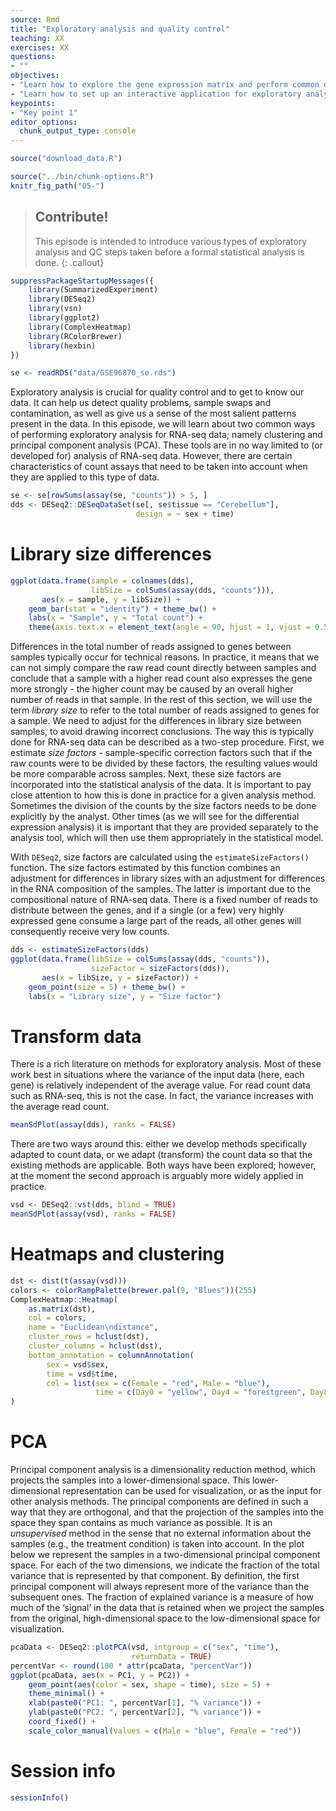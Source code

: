 ```yaml
---
source: Rmd
title: "Exploratory analysis and quality control"
teaching: XX
exercises: XX
questions:
- ""
objectives:
- "Learn how to explore the gene expression matrix and perform common quality control steps."
- "Learn how to set up an interactive application for exploratory analysis."
keypoints:
- "Key point 1"
editor_options: 
  chunk_output_type: console
---
```


```r
source("download_data.R")
```

```r
source("../bin/chunk-options.R")
knitr_fig_path("05-")
```

> ## Contribute!
>
> This episode is intended to introduce various types of exploratory analysis 
> and QC steps taken before a formal statistical analysis is done.
{: .callout}

```r
suppressPackageStartupMessages({
    library(SummarizedExperiment)
    library(DESeq2)
    library(vsn)
    library(ggplot2)
    library(ComplexHeatmap)
    library(RColorBrewer)
    library(hexbin)
})
```

```r
se <- readRDS("data/GSE96870_se.rds")
```

Exploratory analysis is crucial for quality control and to get to know our data.
It can help us detect quality problems, sample swaps and contamination, as well as give us a sense of the most salient patterns present in the data. 
In this episode, we will learn about two common ways of performing exploratory analysis for RNA-seq data; namely clustering and principal component analysis (PCA). 
These tools are in no way limited to (or developed for) analysis of RNA-seq data.
However, there are certain characteristics of count assays that need to be taken into account when they are applied to this type of data. 

```r
se <- se[rowSums(assay(se, "counts")) > 5, ]
dds <- DESeq2::DESeqDataSet(se[, se$tissue == "Cerebellum"],
                            design = ~ sex + time)
```

# Library size differences

```r
ggplot(data.frame(sample = colnames(dds), 
                  libSize = colSums(assay(dds, "counts"))),
       aes(x = sample, y = libSize)) + 
    geom_bar(stat = "identity") + theme_bw() + 
    labs(x = "Sample", y = "Total count") + 
    theme(axis.text.x = element_text(angle = 90, hjust = 1, vjust = 0.5))
```

Differences in the total number of reads assigned to genes between samples typically occur for technical reasons. 
In practice, it means that we can not simply compare the raw read count directly between samples and conclude that a sample with a higher read count also expresses the gene more strongly - the higher count may be caused by an overall higher number of reads in that sample. 
In the rest of this section, we will use the term _library size_ to refer to the total number of reads assigned to genes for a sample. 
We need to adjust for the differences in library size between samples, to avoid drawing incorrect conclusions. 
The way this is typically done for RNA-seq data can be described as a two-step procedure.
First, we estimate _size factors_ - sample-specific correction factors such that if the raw counts were to be divided by these factors, the resulting values would be more comparable across samples. 
Next, these size factors are incorporated into the statistical analysis of the data. 
It is important to pay close attention to how this is done in practice for a given analysis method.
Sometimes the division of the counts by the size factors needs to be done explicitly by the analyst.
Other times (as we will see for the differential expression analysis) it is important that they are provided separately to the analysis tool, which will then use them appropriately in the statistical model. 

With `DESeq2`, size factors are calculated using the `estimateSizeFactors()` function. 
The size factors estimated by this function combines an adjustment for differences in library sizes with an adjustment for differences in the RNA composition of the samples. 
The latter is important due to the compositional nature of RNA-seq data. 
There is a fixed number of reads to distribute between the genes, and if a single (or a few) very highly expressed gene consume a large part of the reads, all other genes will consequently receive very low counts. 

```r
dds <- estimateSizeFactors(dds)
ggplot(data.frame(libSize = colSums(assay(dds, "counts")),
                  sizeFactor = sizeFactors(dds)),
       aes(x = libSize, y = sizeFactor)) + 
    geom_point(size = 5) + theme_bw() + 
    labs(x = "Library size", y = "Size factor")
```

# Transform data

There is a rich literature on methods for exploratory analysis. 
Most of these work best in situations where the variance of the input data (here, each gene) is relatively independent of the average value. 
For read count data such as RNA-seq, this is not the case.
In fact, the variance increases with the average read count. 

```r
meanSdPlot(assay(dds), ranks = FALSE)
```

There are two ways around this: either we develop methods specifically adapted to count data, or we adapt (transform) the count data so that the existing methods are applicable. 
Both ways have been explored; however, at the moment the second approach is arguably more widely applied in practice. 

```r
vsd <- DESeq2::vst(dds, blind = TRUE)
meanSdPlot(assay(vsd), ranks = FALSE)
```

# Heatmaps and clustering

```r
dst <- dist(t(assay(vsd)))
colors <- colorRampPalette(brewer.pal(9, "Blues"))(255)
ComplexHeatmap::Heatmap(
    as.matrix(dst), 
    col = colors,
    name = "Euclidean\ndistance",
    cluster_rows = hclust(dst),
    cluster_columns = hclust(dst),
    bottom_annotation = columnAnnotation(
        sex = vsd$sex,
        time = vsd$time,
        col = list(sex = c(Female = "red", Male = "blue"),
                   time = c(Day0 = "yellow", Day4 = "forestgreen", Day8 = "purple")))
)

```

# PCA

Principal component analysis is a dimensionality reduction method, which projects the samples into a lower-dimensional space.
This lower-dimensional representation can be used for visualization, or as the input for other analysis methods.
The principal components are defined in such a way that they are orthogonal, and that the projection of the samples into the space they span contains as much variance as possible.
It is an _unsupervised_ method in the sense that no external information about the samples (e.g., the treatment condition) is taken into account. 
In the plot below we represent the samples in a two-dimensional principal component space. 
For each of the two dimensions, we indicate the fraction of the total variance that is represented by that component. 
By definition, the first principal component will always represent more of the variance than the subsequent ones. 
The fraction of explained variance is a measure of how much of the 'signal' in the data that is retained when we project the samples from the original, high-dimensional space to the low-dimensional space for visualization. 


```r
pcaData <- DESeq2::plotPCA(vsd, intgroup = c("sex", "time"),
                           returnData = TRUE)
percentVar <- round(100 * attr(pcaData, "percentVar"))
ggplot(pcaData, aes(x = PC1, y = PC2)) +
    geom_point(aes(color = sex, shape = time), size = 5) +
    theme_minimal() +
    xlab(paste0("PC1: ", percentVar[1], "% variance")) +
    ylab(paste0("PC2: ", percentVar[2], "% variance")) +
    coord_fixed() + 
    scale_color_manual(values = c(Male = "blue", Female = "red"))
```

# Session info

```r
sessionInfo()
```




